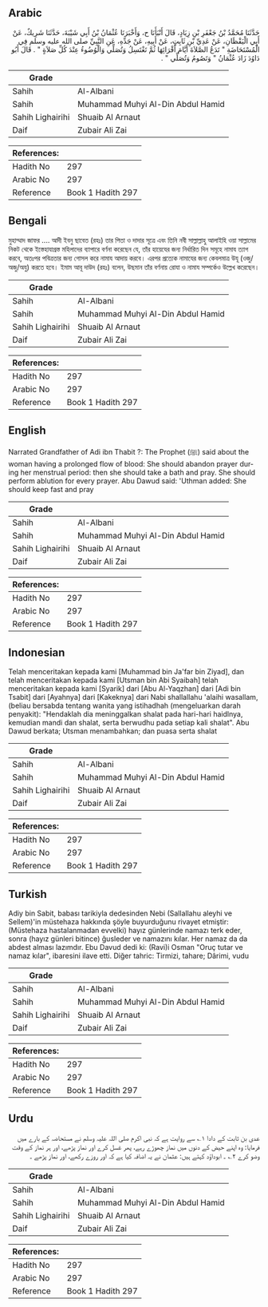 ## Arabic


<div dir="rtl" lang="ar" style={{fontSize:'larger',backgroundColor:'#f8f9fa',padding:20}}>
حَدَّثَنَا مُحَمَّدُ بْنُ جَعْفَرِ بْنِ زِيَادٍ، قَالَ أَنْبَأَنَا ح، وَأَخْبَرَنَا عُثْمَانُ بْنُ أَبِي شَيْبَةَ، حَدَّثَنَا شَرِيكٌ، عَنْ أَبِي الْيَقْظَانِ، عَنْ عَدِيِّ بْنِ ثَابِتٍ، عَنْ أَبِيهِ، عَنْ جَدِّهِ، عَنِ النَّبِيِّ صلى الله عليه وسلم فِي الْمُسْتَحَاضَةِ ‏"‏ تَدَعُ الصَّلاَةَ أَيَّامَ أَقْرَائِهَا ثُمَّ تَغْتَسِلُ وَتُصَلِّي وَالْوُضُوءُ عِنْدَ كُلِّ صَلاَةٍ ‏"‏ ‏.‏ قَالَ أَبُو دَاوُدَ زَادَ عُثْمَانُ ‏"‏ وَتَصُومُ وَتُصَلِّي ‏"‏ ‏.‏
</div>
<div style={{backgroundColor:'#f8f9fa',padding:20, marginBottom: 10}}><table> <thead> <tr> <th>Grade</th> <th></th> </tr> </thead> <tbody> <tr><td>Sahih</td><td>Al-Albani</td></tr><tr><td>Sahih</td><td>Muhammad Muhyi Al-Din Abdul Hamid</td></tr><tr><td>Sahih Lighairihi</td><td>Shuaib Al Arnaut</td></tr><tr><td>Daif</td><td>Zubair Ali Zai</td></tr></tbody></table><table> <thead> <tr> <th>References:</th> <th></th> </tr> </thead> <tbody><tr><td>Hadith No</td><td>297</td></tr><tr><td>Arabic No</td><td>297</td></tr><tr><td>Reference</td><td>Book 1 Hadith 297</td></tr></tbody></table></div>

## Bengali


<div dir="ltr" lang="bn" style={{fontSize:'larger',backgroundColor:'#f8f9fa',padding:20}}>
মুহাম্মাদ জাফর .... আদী ইবনু ছাবেত (রহঃ) তার পিতা ও দাদার সূত্রে এবং তিনি নবী সাল্লাল্লাহু আলাইহি ওয়া সাল্লামের নিকট থেকে ইস্তেহাযাগ্রস্ত মহিলাদের ব্যাপারে বর্ণনা করেছেন যে, তাঁর হায়েযের জন্য নির্ধারিত দিন সমূহে নামায ত্যাগ করবে, অতঃপর পবিত্রতার জন্য গোসল করে নামায আদায় করবে। এরপর প্রত্যেক নামাযের জন্য কেবলমাত্র উযূ (ওজু/অজু/অযু) করতে হবে। ইমাম আবূ দাউদ (রহঃ) বলেন, উছমান তাঁর বর্ণনায় রোযা ও নামায সম্পর্কেও উল্লেখ করেছেন।
</div>
<div style={{backgroundColor:'#f8f9fa',padding:20, marginBottom: 10}}><table> <thead> <tr> <th>Grade</th> <th></th> </tr> </thead> <tbody> <tr><td>Sahih</td><td>Al-Albani</td></tr><tr><td>Sahih</td><td>Muhammad Muhyi Al-Din Abdul Hamid</td></tr><tr><td>Sahih Lighairihi</td><td>Shuaib Al Arnaut</td></tr><tr><td>Daif</td><td>Zubair Ali Zai</td></tr></tbody></table><table> <thead> <tr> <th>References:</th> <th></th> </tr> </thead> <tbody><tr><td>Hadith No</td><td>297</td></tr><tr><td>Arabic No</td><td>297</td></tr><tr><td>Reference</td><td>Book 1 Hadith 297</td></tr></tbody></table></div>

## English


<div dir="ltr" lang="en" style={{fontSize:'larger',backgroundColor:'#f8f9fa',padding:20}}>
Narrated Grandfather of Adi ibn Thabit ?: The Prophet (ﷺ) said about the woman having a prolonged flow of blood: She should abandon prayer during her menstrual period: then she should take a bath and pray. She should perform ablution for every prayer. Abu Dawud said: 'Uthman added: She should keep fast and pray
</div>
<div style={{backgroundColor:'#f8f9fa',padding:20, marginBottom: 10}}><table> <thead> <tr> <th>Grade</th> <th></th> </tr> </thead> <tbody> <tr><td>Sahih</td><td>Al-Albani</td></tr><tr><td>Sahih</td><td>Muhammad Muhyi Al-Din Abdul Hamid</td></tr><tr><td>Sahih Lighairihi</td><td>Shuaib Al Arnaut</td></tr><tr><td>Daif</td><td>Zubair Ali Zai</td></tr></tbody></table><table> <thead> <tr> <th>References:</th> <th></th> </tr> </thead> <tbody><tr><td>Hadith No</td><td>297</td></tr><tr><td>Arabic No</td><td>297</td></tr><tr><td>Reference</td><td>Book 1 Hadith 297</td></tr></tbody></table></div>

## Indonesian


<div dir="ltr" lang="id" style={{fontSize:'larger',backgroundColor:'#f8f9fa',padding:20}}>
Telah menceritakan kepada kami [Muhammad bin Ja'far bin Ziyad], dan telah menceritakan kepada kami [Utsman bin Abi Syaibah] telah menceritakan kepada kami [Syarik] dari [Abu Al-Yaqzhan] dari [Adi bin Tsabit] dari [Ayahnya] dari [Kakeknya] dari Nabi shallallahu 'alaihi wasallam, (beliau bersabda tentang wanita yang istihadhah (mengeluarkan darah penyakit): "Hendaklah dia meninggalkan shalat pada hari-hari haidlnya, kemudian mandi dan shalat, serta berwudhu pada setiap kali shalat". Abu Dawud berkata; Utsman menambahkan; dan puasa serta shalat
</div>
<div style={{backgroundColor:'#f8f9fa',padding:20, marginBottom: 10}}><table> <thead> <tr> <th>Grade</th> <th></th> </tr> </thead> <tbody> <tr><td>Sahih</td><td>Al-Albani</td></tr><tr><td>Sahih</td><td>Muhammad Muhyi Al-Din Abdul Hamid</td></tr><tr><td>Sahih Lighairihi</td><td>Shuaib Al Arnaut</td></tr><tr><td>Daif</td><td>Zubair Ali Zai</td></tr></tbody></table><table> <thead> <tr> <th>References:</th> <th></th> </tr> </thead> <tbody><tr><td>Hadith No</td><td>297</td></tr><tr><td>Arabic No</td><td>297</td></tr><tr><td>Reference</td><td>Book 1 Hadith 297</td></tr></tbody></table></div>

## Turkish


<div dir="ltr" lang="tr" style={{fontSize:'larger',backgroundColor:'#f8f9fa',padding:20}}>
Adiy bin Sabit, babası tarikiyla dedesinden Nebi (Sallallahu aleyhi ve Sellem)'in müstehaza hakkında şöyle buyurduğunu rivayet etmiştir: (Müstehaza hastalanmadan evvelki) hayız günlerinde namazı terk eder, sonra (hayız günleri bitince) ğusleder ve namazını kılar. Her namaz da da abdest alması lazımdır. Ebu Davud dedi ki: (Ravi)i Osman "Oruç tutar ve namaz kılar", ibaresini ilave etti. Diğer tahric: Tirmizi, tahare; Dârimi, vudu
</div>
<div style={{backgroundColor:'#f8f9fa',padding:20, marginBottom: 10}}><table> <thead> <tr> <th>Grade</th> <th></th> </tr> </thead> <tbody> <tr><td>Sahih</td><td>Al-Albani</td></tr><tr><td>Sahih</td><td>Muhammad Muhyi Al-Din Abdul Hamid</td></tr><tr><td>Sahih Lighairihi</td><td>Shuaib Al Arnaut</td></tr><tr><td>Daif</td><td>Zubair Ali Zai</td></tr></tbody></table><table> <thead> <tr> <th>References:</th> <th></th> </tr> </thead> <tbody><tr><td>Hadith No</td><td>297</td></tr><tr><td>Arabic No</td><td>297</td></tr><tr><td>Reference</td><td>Book 1 Hadith 297</td></tr></tbody></table></div>

## Urdu


<div dir="rtl" lang="ur" style={{fontSize:'larger',backgroundColor:'#f8f9fa',padding:20}}>
عدی بن ثابت کے دادا ۱؎ سے روایت ہے کہ نبی اکرم صلی اللہ علیہ وسلم نے مستحاضہ کے بارے میں فرمایا: وہ اپنے حیض کے دنوں میں نماز چھوڑے رہے، پھر غسل کرے اور نماز پڑھے، اور ہر نماز کے وقت وضو کرے ۲؎ ۔ ابوداؤد کہتے ہیں: عثمان نے یہ اضافہ کیا ہے کہ اور روزے رکھے، اور نماز پڑھے ۔
</div>
<div style={{backgroundColor:'#f8f9fa',padding:20, marginBottom: 10}}><table> <thead> <tr> <th>Grade</th> <th></th> </tr> </thead> <tbody> <tr><td>Sahih</td><td>Al-Albani</td></tr><tr><td>Sahih</td><td>Muhammad Muhyi Al-Din Abdul Hamid</td></tr><tr><td>Sahih Lighairihi</td><td>Shuaib Al Arnaut</td></tr><tr><td>Daif</td><td>Zubair Ali Zai</td></tr></tbody></table><table> <thead> <tr> <th>References:</th> <th></th> </tr> </thead> <tbody><tr><td>Hadith No</td><td>297</td></tr><tr><td>Arabic No</td><td>297</td></tr><tr><td>Reference</td><td>Book 1 Hadith 297</td></tr></tbody></table></div>